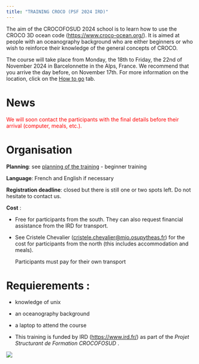 ```yaml
---
title: "TRAINING CROCO (PSF 2024 IRD)"
---
```


The aim of the CROCOFOSUD 2024 school is to learn how to use the CROCO 3D ocean code (<https://www.croco-ocean.org/>). It is aimed at people with an oceanography background who are either beginners or who wish to reinforce their knowledge of the general concepts of CROCO. 

The course will take place from Monday, the 18th to Friday, the 22nd of November 2024 in Barcelonnette in the Alps, France. We recommend that you arrive the day before, on November 17th. For more information on the location, click on the [How to go](transport.qmd) tab.


# News
<span style="color:red;"> We will soon contact the participants with the final details before their arrival (computer, meals, etc.).
</span>


# Organisation

**Planning**: see [planning of the training](Planning.qmd) - beginner training 

**Language**: French and English if necessary

**Registration deadline**: closed but there is still one or two spots left. Do not hesitate to contact us.

**Cost** : 

- Free for participants from the south. They can also request financial assistance from the IRD for transport. 

- See Cristele Chevalier (<cristele.chevalier@mio.osupytheas.fr>) for the cost for participants from the north (this includes accommodation and meals). 
  
  Participants must pay for their own transport 

# Requierements : 

- knowledge of unix

- an oceanography background

- a laptop to attend the course 
- 
This training is funded by IRD (<https://www.ird.fr/>) as part of the _Projet Structurant de Formation CROCOFOSUD_ . 

![](images/logos.png)